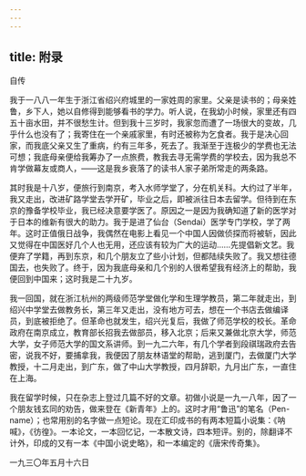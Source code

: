 ```yaml
---
---
---
```

title: 附录
---



自传

我于一八八一年生于浙江省绍兴府城里的一家姓周的家里。父亲是读书的；母亲姓鲁，乡下人，她以自修得到能够看书的学力。听人说，在我幼小时候，家里还有四五十亩水田，并不很愁生计。但到我十三岁时，我家忽而遭了一场很大的变故，几乎什么也没有了；我寄住在一个亲戚家里，有时还被称为乞食者。我于是决心回家，而我底父亲又生了重病，约有三年多，死去了。我渐至于连极少的学费也无法可想；我底母亲便给我筹办了一点旅费，教我去寻无需学费的学校去，因为我总不肯学做幕友或商人，——这是我乡衰落了的读书人家子弟所常走的两条路。

其时我是十八岁，便旅行到南京，考入水师学堂了，分在机关科。大约过了半年，我又走出，改进矿路学堂去学开矿，毕业之后，即被派往日本去留学。但待到在东京的豫备学校毕业，我已经决意要学医了。原因之一是因为我确知道了新的医学对于日本的维新有很大的助力。我于是进了仙台（Sendai）医学专门学校，学了两年。这时正值俄日战争，我偶然在电影上看见一个中国人因做侦探而将被斩，因此又觉得在中国医好几个人也无用，还应该有较为广大的运动……先提倡新文艺。我便弃了学籍，再到东京，和几个朋友立了些小计划，但都陆续失败了。我又想往德国去，也失败了。终于，因为我底母亲和几个别的人很希望我有经济上的帮助，我便回到中国来；这时我是二十九岁。

我一回国，就在浙江杭州的两级师范学堂做化学和生理学教员，第二年就走出，到绍兴中学堂去做教务长，第三年又走出，没有地方可去，想在一个书店去做编译员，到底被拒绝了。但革命也就发生，绍兴光复后，我做了师范学校的校长。革命政府在南京成立，教育部长招我去做部员，移入北京；后来又兼做北京大学，师范大学，女子师范大学的国文系讲师。到一九二六年，有几个学者到段祺瑞政府去告密，说我不好，要捕拿我，我便因了朋友林语堂的帮助，逃到厦门，去做厦门大学教授，十二月走出，到广东，做了中山大学教授，四月辞职，九月出广东，一直住在上海。

我在留学时候，只在杂志上登过几篇不好的文章。初做小说是一九一八年，因了一个朋友钱玄同的劝告，做来登在《新青年》上的。这时才用“鲁迅”的笔名（Pen-name）；也常用别的名字做一点短论。现在汇印成书的有两本短篇小说集：《呐喊》，《彷徨》。一本论文，一本回忆记，一本散文诗，四本短评。别的，除翻译不计外，印成的又有一本《中国小说史略》，和一本编定的《唐宋传奇集》。

一九三〇年五月十六日